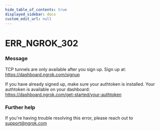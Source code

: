 ```yaml
---
hide_table_of_contents: true
displayed_sidebar: docs
custom_edit_url: null
---
```



# ERR_NGROK_302

### Message
TCP tunnels are only available after you sign up.
Sign up at: https://dashboard.ngrok.com/signup

If you have already signed up, make sure your authtoken is installed.
Your authtoken is available on your dashboard: https://dashboard.ngrok.com/get-started/your-authtoken

### Further help
If you're having trouble resolving this error, please reach out to [support@ngrok.com](mailto:support@ngrok.com?subject=Help%20with%20ERR_NGROK_302)


<ErrorDetails error='err_ngrok_302' />
